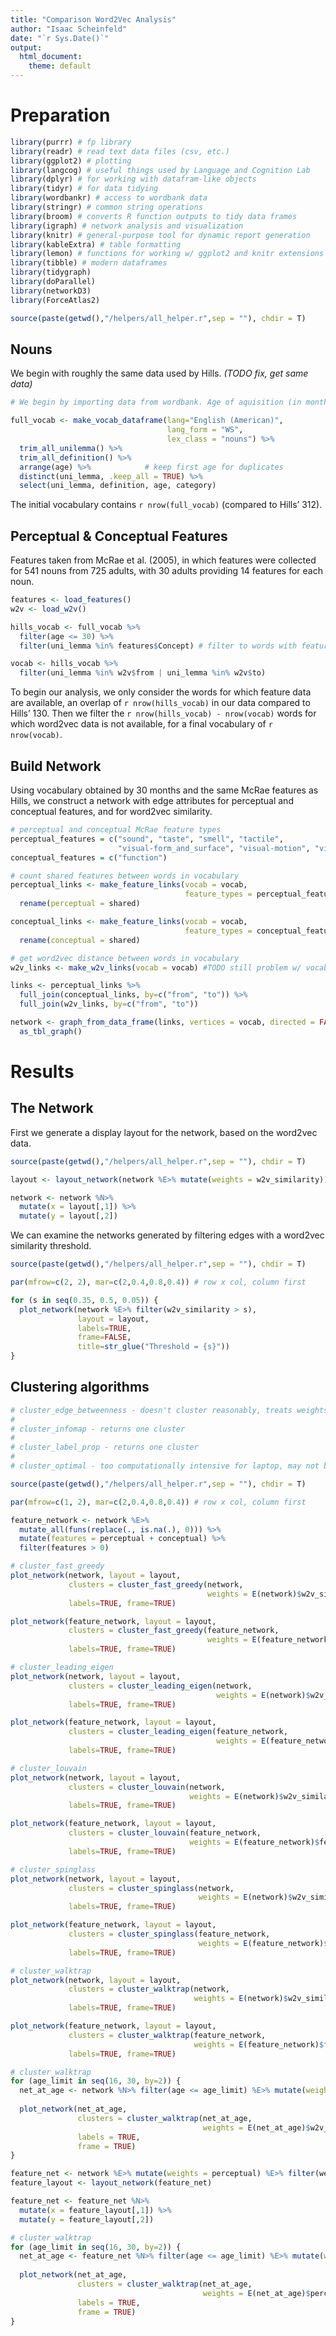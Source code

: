 ```yaml
---
title: "Comparison Word2Vec Analysis"
author: "Isaac Scheinfeld"
date: "`r Sys.Date()`"
output:
  html_document:
    theme: default
---
```

# Preparation

```r
library(purrr) # fp library
library(readr) # read text data files (csv, etc.)
library(ggplot2) # plotting
library(langcog) # useful things used by Language and Cognition Lab
library(dplyr) # for working with datafram-like objects
library(tidyr) # for data tidying
library(wordbankr) # access to wordbank data
library(stringr) # common string operations
library(broom) # converts R function outputs to tidy data frames
library(igraph) # network analysis and visualization
library(knitr) # general-purpose tool for dynamic report generation
library(kableExtra) # table formatting
library(lemon) # functions for working w/ ggplot2 and knitr extensions
library(tibble) # modern dataframes
library(tidygraph)
library(doParallel)
library(networkD3)
library(ForceAtlas2)

source(paste(getwd(),"/helpers/all_helper.r",sep = ""), chdir = T)
```

## Nouns

We begin with roughly the same data used by Hills. *(TODO fix, get same data)*

```r
# We begin by importing data from wordbank. Age of aquisition (in months, it starts with 16, 17,..) is that at which 50% of children can produce the word. We also do naive triming at this point, this means we are ignoring homophone/polysemy (chiken (food), chiken (animals), etc,.. but we will have to be careful in our choices if we are preparing later for publication.

full_vocab <- make_vocab_dataframe(lang="English (American)",
                                   lang_form = "WS",
                                   lex_class = "nouns") %>%
  trim_all_unilemma() %>%
  trim_all_definition() %>%
  arrange(age) %>%            # keep first age for duplicates
  distinct(uni_lemma, .keep_all = TRUE) %>%
  select(uni_lemma, definition, age, category)
```

The initial vocabulary contains `r nrow(full_vocab)` (compared to Hills' 312).

## Perceptual & Conceptual Features

Features taken from McRae et al. (2005), in which features were collected for 541 nouns from 725 adults, with 30 adults providing  14 features for each noun.

```r
features <- load_features()
w2v <- load_w2v()

hills_vocab <- full_vocab %>%
  filter(age <= 30) %>%
  filter(uni_lemma %in% features$Concept) # filter to words with features

vocab <- hills_vocab %>%
  filter(uni_lemma %in% w2v$from | uni_lemma %in% w2v$to)
```

To begin our analysis, we only consider the words for which feature data are available, an overlap of `r nrow(hills_vocab)` in our data compared to Hills' 130. Then we filter the `r nrow(hills_vocab) - nrow(vocab)` words for which word2vec data is not available, for a final vocabulary of `r nrow(vocab)`.

## Build Network

Using vocabulary obtained by 30 months and the same McRae features as Hills, we construct a network with edge attributes for perceptual and conceptual features, and for word2vec similarity.

```r
# perceptual and conceptual McRae feature types
perceptual_features = c("sound", "taste", "smell", "tactile",
                        "visual-form_and_surface", "visual-motion", "visual-color")
conceptual_features = c("function")

# count shared features between words in vocabulary
perceptual_links <- make_feature_links(vocab = vocab,
                                       feature_types = perceptual_features) %>%
  rename(perceptual = shared)

conceptual_links <- make_feature_links(vocab = vocab,
                                       feature_types = conceptual_features) %>%
  rename(conceptual = shared)

# get word2vec distance between words in vocabulary
w2v_links <- make_w2v_links(vocab = vocab) #TODO still problem w/ vocab matching w2v data

links <- perceptual_links %>%
  full_join(conceptual_links, by=c("from", "to")) %>%
  full_join(w2v_links, by=c("from", "to"))

network <- graph_from_data_frame(links, vertices = vocab, directed = FALSE) %>%
  as_tbl_graph()
```

# Results

## The Network

First we generate a display layout for the network, based on the word2vec data.

```r
source(paste(getwd(),"/helpers/all_helper.r",sep = ""), chdir = T)

layout <- layout_network(network %E>% mutate(weights = w2v_similarity))

network <- network %N>%
  mutate(x = layout[,1]) %>%
  mutate(y = layout[,2])
```


We can examine the networks generated by filtering edges with a word2vec similarity threshold.

```r
source(paste(getwd(),"/helpers/all_helper.r",sep = ""), chdir = T)

par(mfrow=c(2, 2), mar=c(2,0.4,0.8,0.4)) # row x col, column first

for (s in seq(0.35, 0.5, 0.05)) {
  plot_network(network %E>% filter(w2v_similarity > s),
               layout = layout,
               labels=TRUE,
               frame=FALSE,
               title=str_glue("Threshold = {s}"))
}

```

## Clustering algorithms

```r
# cluster_edge_betweenness - doesn't cluster reasonably, treats weights as distances?
# 
# cluster_infomap - returns one cluster
# 
# cluster_label_prop - returns one cluster
# 
# cluster_optimal - too computationally intensive for laptop, may not be possible (NP)

source(paste(getwd(),"/helpers/all_helper.r",sep = ""), chdir = T)

par(mfrow=c(1, 2), mar=c(2,0.4,0.8,0.4)) # row x col, column first

feature_network <- network %E>%
  mutate_all(funs(replace(., is.na(.), 0))) %>%
  mutate(features = perceptual + conceptual) %>%
  filter(features > 0)

# cluster_fast_greedy
plot_network(network, layout = layout,
             clusters = cluster_fast_greedy(network,
                                            weights = E(network)$w2v_similarity)$membership,
             labels=TRUE, frame=TRUE)

plot_network(feature_network, layout = layout,
             clusters = cluster_fast_greedy(feature_network,
                                            weights = E(feature_network)$features)$membership,
             labels=TRUE, frame=TRUE)

# cluster_leading_eigen
plot_network(network, layout = layout,
             clusters = cluster_leading_eigen(network,
                                              weights = E(network)$w2v_similarity)$membership,
             labels=TRUE, frame=TRUE)

plot_network(feature_network, layout = layout,
             clusters = cluster_leading_eigen(feature_network,
                                              weights = E(feature_network)$features)$membership,
             labels=TRUE, frame=TRUE)

# cluster_louvain
plot_network(network, layout = layout,
             clusters = cluster_louvain(network,
                                        weights = E(network)$w2v_similarity)$membership,
             labels=TRUE, frame=TRUE)

plot_network(feature_network, layout = layout,
             clusters = cluster_louvain(feature_network,
                                        weights = E(feature_network)$features)$membership,
             labels=TRUE, frame=TRUE)

# cluster_spinglass
plot_network(network, layout = layout,
             clusters = cluster_spinglass(network,
                                          weights = E(network)$w2v_similarity)$membership,
             labels=TRUE, frame=TRUE)

plot_network(feature_network, layout = layout,
             clusters = cluster_spinglass(feature_network,
                                          weights = E(feature_network)$features)$membership,
             labels=TRUE, frame=TRUE)

# cluster_walktrap
plot_network(network, layout = layout,
             clusters = cluster_walktrap(network,
                                         weights = E(network)$w2v_similarity)$membership,
             labels=TRUE, frame=TRUE)

plot_network(feature_network, layout = layout,
             clusters = cluster_walktrap(feature_network,
                                         weights = E(feature_network)$features)$membership,
             labels=TRUE, frame=TRUE)
```

```r
# cluster_walktrap
for (age_limit in seq(16, 30, by=2)) {
  net_at_age <- network %N>% filter(age <= age_limit) %E>% mutate(weights = w2v_similarity)
  
  plot_network(net_at_age,
               clusters = cluster_walktrap(net_at_age,
                                           weights = E(net_at_age)$w2v_similarity)$membership,
               labels = TRUE,
               frame = TRUE)
}
```

```r
feature_net <- network %E>% mutate(weights = perceptual) %E>% filter(weights > 0) %N>% filter(!node_is_isolated())
feature_layout <- layout_network(feature_net)

feature_net <- feature_net %N>%
  mutate(x = feature_layout[,1]) %>%
  mutate(y = feature_layout[,2])


```

```r
# cluster_walktrap
for (age_limit in seq(16, 30, by=2)) {
  net_at_age <- feature_net %N>% filter(age <= age_limit) %E>% mutate(weights = perceptual)
  
  plot_network(net_at_age,
               clusters = cluster_walktrap(net_at_age,
                                           weights = E(net_at_age)$perceptual)$membership,
               labels = TRUE,
               frame = TRUE)
}
```
